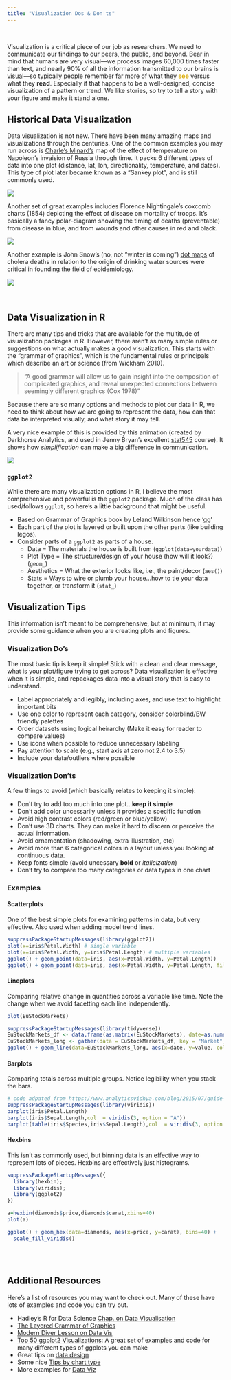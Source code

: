 ```yaml
---
title: "Visualization Dos & Don'ts"
---
```


<br> 

Visualization is a critical piece of our job as researchers. We need to communicate our findings to our peers, the public, and beyond. Bear in mind that humans are very visual---we process images 60,000 times faster than text, and nearly 90% of all the information transmitted to our brains is [visual](http://news.mit.edu/2014/in-the-blink-of-an-eye-0116)---so typically people remember far more of what they <font color="#DAAA00">**see**</font> versus what they **read**. Especially if that happens to be a well-designed, concise visualization of a pattern or trend. We like stories, so try to tell a story with your figure and make it stand alone.

## Historical Data Visualization

Data visualization is not new. There have been many amazing maps and visualizations through the centuries. One of the common examples you may run across is [Charle's Minard's](https://en.wikipedia.org/wiki/Charles_Joseph_Minard) map of the effect of temperature on Napoleon's invaision of Russia through time. It packs 6 different types of data into one plot (distance, lat, lon, directionality, temperature, and dates). This type of plot later became known as a "Sankey plot", and is still commonly used. 

![](https://upload.wikimedia.org/wikipedia/commons/thumb/2/29/Minard.png/1599px-Minard.png)

Another set of great examples includes Florence Nightingale's coxcomb charts (1854) depicting the effect of disease on mortality of troops. It's basically a fancy polar-diagram showing the timing of deaths (preventable) from disease in blue, and from wounds and other causes in red and black.

![](https://upload.wikimedia.org/wikipedia/commons/thumb/1/17/Nightingale-mortality.jpg/1600px-Nightingale-mortality.jpg)

Another example is John Snow's (no, not "winter is coming") [dot maps](https://en.wikipedia.org/wiki/John_Snow) of cholera deaths in relation to the origin of drinking water sources were critical in founding the field of epidemiology.

![](https://upload.wikimedia.org/wikipedia/commons/2/27/Snow-cholera-map-1.jpg)

<br>

## Data Visualization in R

There are many tips and tricks that are available for the multitude of visualization packages in R. However, there aren't as many simple rules or suggestions on what actually makes a good visualization. This starts with the "grammar of graphics", which is the fundamental rules or principals which describe an art or science (from Wickham 2010).

 > "A good grammar will allow us to gain insight into the composition of complicated graphics, and reveal unexpected connections between seemingly different graphics (Cox 1978)"
 
Because there are so many options and methods to plot our data in R, we need to think about how we are going to represent the data, how can that data be interpreted visually, and what story it may tell.

A very nice example of this is provided by this animation (created by Darkhorse Analytics, and used in Jenny Bryan's excellent [stat545](http://stat545.com/block015_graph-dos-donts.html) course). It shows how *simplification* can make a big difference in communication. 

![](img/less-is-more-darkhorse-analytics.gif)

### `ggplot2`

While there are many visualization options in R, I believe the most comprehensive and powerful is the `ggplot2` package. Much of the class has used/follows `ggplot`, so here's a little background that might be useful.

 - Based on Grammar of Graphics book by Leland Wilkinson hence ‘gg’
 - Each part of the plot is layered or built upon the other parts (like building legos).
 - Consider parts of a `ggplot2` as parts of a house.
    - Data = The materials the house is built from (`ggplot(data=yourdata)`)
    - Plot Type = The structure/design of your house (how will it look?) (`geom_`)
    - Aesthetics = What the exterior looks like, i.e., the paint/decor (`aes()`)
    - Stats = Ways to wire or plumb your house...how to tie your data together, or transform it (`stat_`)


## Visualization Tips {.tabset .tabset-fade}

This information isn't meant to be comprehensive, but at minimum, it may provide some guidance when you are creating plots and figures. 

### Visualization Do's

The most basic tip is keep it simple! Stick with a clean and clear message, what is your plot/figure trying to get across? Data visualization is effective when it is simple, and repackages data into a visual story that is easy to understand. 

 - Label appropriately and legibly, including axes, and use text to highlight important bits
 - Use one color to represent each category, consider colorblind/BW friendly palettes
 - Order datasets using logical heirarchy (Make it easy for reader to compare values)
 - Use icons when possible to reduce unnecessary labeling
 - Pay attention to scale (e.g., start axis at zero not 2.4 to 3.5)
 - Include your data/outliers where possible


### Visualization Don'ts

A few things to avoid (which basically relates to keeping it simple):

 - Don't try to add too much into one plot...**keep it simple**
 - Don't add color uncessarily unless it provides a specific function
 - Avoid high contrast colors (red/green or blue/yellow)
 - Don't use 3D charts. They can make it hard to discern or perceive the actual information.
 - Avoid ornamentation (shadowing, extra illustration, etc)
 - Avoid more than 6 categorical colors in a layout unless you looking at continuous data.
 - Keep fonts simple (avoid uncessary **bold** or *italicization*)
 - Don't try to compare too many categories or data types in one chart
 
### Examples

#### Scatterplots

One of the best simple plots for examining patterns in data, but very effective. Also used when adding model trend lines.

```r

suppressPackageStartupMessages(library(ggplot2))
plot(x=iris$Petal.Width) # single variable
plot(x=iris$Petal.Width, y=iris$Petal.Length) # multiple variables
ggplot() + geom_point(data=iris, aes(x=Petal.Width, y=Petal.Length))
ggplot() + geom_point(data=iris, aes(x=Petal.Width, y=Petal.Length, fill=Species), pch=21, size=3, alpha=0.5)

```


#### Lineplots

Comparing relative change in quantities across a variable like time. Note the change when we avoid facetting each line independently.

```r
plot(EuStockMarkets)

suppressPackageStartupMessages(library(tidyverse))
EuStockMarkets_df <- data.frame(as.matrix(EuStockMarkets), date=as.numeric(time(EuStockMarkets)))
EuStockMarkets_long <- gather(data = EuStockMarkets_df, key = "Market", value="value", 1:4)
ggplot() + geom_line(data=EuStockMarkets_long, aes(x=date, y=value, color=Market))

```

#### Barplots

Comparing totals across multiple groups. Notice legibility when you stack the bars.

```r

# code adpated from https://www.analyticsvidhya.com/blog/2015/07/guide-data-visualization-r/
suppressPackageStartupMessages(library(viridis))
barplot(iris$Petal.Length)
barplot(iris$Sepal.Length,col  = viridis(3, option = "A")) 
barplot(table(iris$Species,iris$Sepal.Length),col  = viridis(3, option = "A")) 
```

#### Hexbins

This isn't as commonly used, but binning data is an effective way to represent lots of pieces. Hexbins are effectively just histograms.

```r

suppressPackageStartupMessages({
  library(hexbin);
  library(viridis);
  library(ggplot2)
})

a=hexbin(diamonds$price,diamonds$carat,xbins=40)
plot(a)

ggplot() + geom_hex(data=diamonds, aes(x=price, y=carat), bins=40) + 
  scale_fill_viridis()

```

<br>
<br>

## Additional Resources

Here's a list of resources you may want to check out. Many of these have lots of examples and code you can try out.


 - Hadley's R for Data Science [Chap. on Data Visualisation](http://r4ds.had.co.nz/data-visualisation.html)
 - [The Layered Grammar of Graphics](http://vita.had.co.nz/papers/layered-grammar.pdf)
 - [Modern Diver Lesson on Data Vis](http://moderndive.com/3-viz.html)
 - [Top 50 ggplot2 Visualizations](http://r-statistics.co/Top50-Ggplot2-Visualizations-MasterList-R-Code.html): A great set of examples and code for many different types of ggplots you can make
 - Great tips on [data design](https://cdn2.hubspot.net/hub/53/file-863940581-pdf/Data_Visualization_101_How_to_Design_Charts_and_Graphs.pdf)
 - Some nice [Tips by chart type](https://infogram.com/blog/dataviz-chart-guide-101-dos-and-donts/)
 - More examples for [Data Viz](https://www.analyticsvidhya.com/blog/2015/07/guide-data-visualization-r/)



